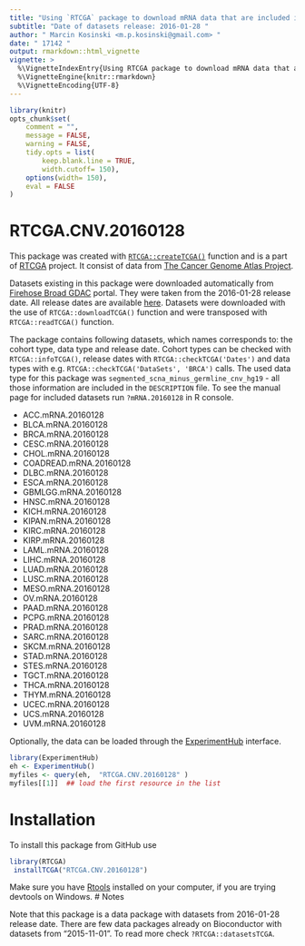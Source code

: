 ```yaml
---
title: "Using `RTCGA` package to download mRNA data that are included in RTCGA.CNV.20160128 package" 
subtitle: "Date of datasets release: 2016-01-28 "
author: " Marcin Kosinski <m.p.kosinski@gmail.com> "
date: " 17142 "
output: rmarkdown::html_vignette 
vignette: > 
  %\VignetteIndexEntry{Using RTCGA package to download mRNA data that are included in RTCGA.CNV.20160128 package"}
  %\VignetteEngine{knitr::rmarkdown}
  %\VignetteEncoding{UTF-8}
---
```



```r
library(knitr)
opts_chunk$set(
	comment = "",
	message = FALSE,
	warning = FALSE,
	tidy.opts = list(
		keep.blank.line = TRUE,
		width.cutoff= 150),
	options(width= 150),
	eval = FALSE
)
```
# RTCGA.CNV.20160128 

This package was created with [`RTCGA::createTCGA()`](http://rtcga.github.io/RTCGA/staticdocs/createTCGA.html) function and is a part of [RTCGA](http://rtcga.github.io/RTCGA/) project. It consist of
data from [The Cancer Genome Atlas Project](https://cancergenome.nih.gov/abouttcga). 

Datasets existing in this package were downloaded automatically from [Firehose Broad GDAC](http://gdac.broadinstitute.org/) portal. They were taken
from the 2016-01-28 release date. All release dates are available [here](http://gdac.broadinstitute.org/runs/). Datasets were downloaded with the use of `RTCGA::downloadTCGA()` function and were transposed with `RTCGA::readTCGA()` function.

The package contains following datasets, which names corresponds to: the cohort type, data type and release date. Cohort types can be checked
with `RTCGA::infoTCGA()`, release dates with `RTCGA::checkTCGA('Dates')` and data types with e.g. `RTCGA::checkTCGA('DataSets', 'BRCA')` calls. 
The used data type for this package was ` segmented_scna_minus_germline_cnv_hg19 ` - all those information are included in the `DESCRIPTION` file. To see
the manual page for included datasets run  `?mRNA.20160128` in R console. 

-  ACC.mRNA.20160128 
-  BLCA.mRNA.20160128 
-  BRCA.mRNA.20160128 
-  CESC.mRNA.20160128 
-  CHOL.mRNA.20160128 
-  COADREAD.mRNA.20160128 
-  DLBC.mRNA.20160128 
-  ESCA.mRNA.20160128 
-  GBMLGG.mRNA.20160128 
-  HNSC.mRNA.20160128 
-  KICH.mRNA.20160128 
-  KIPAN.mRNA.20160128 
-  KIRC.mRNA.20160128 
-  KIRP.mRNA.20160128 
-  LAML.mRNA.20160128 
-  LIHC.mRNA.20160128 
-  LUAD.mRNA.20160128 
-  LUSC.mRNA.20160128 
-  MESO.mRNA.20160128 
-  OV.mRNA.20160128 
-  PAAD.mRNA.20160128 
-  PCPG.mRNA.20160128 
-  PRAD.mRNA.20160128 
-  SARC.mRNA.20160128 
-  SKCM.mRNA.20160128 
-  STAD.mRNA.20160128 
-  STES.mRNA.20160128 
-  TGCT.mRNA.20160128 
-  THCA.mRNA.20160128 
-  THYM.mRNA.20160128 
-  UCEC.mRNA.20160128 
-  UCS.mRNA.20160128 
-  UVM.mRNA.20160128 

Optionally, the data can be loaded through the [ExperimentHub](http://www.bioconductor.org/packages/3.4/bioc/vignettes/ExperimentHubData/inst/doc/ExperimentHubData.html) interface.

```r
library(ExperimentHub)
eh <- ExperimentHub()
myfiles <- query(eh,  "RTCGA.CNV.20160128" )
myfiles[[1]]  ## load the first resource in the list
```


# Installation 

To install this package from GitHub use
```r
library(RTCGA) 
 installTCGA("RTCGA.CNV.20160128") 
```

Make sure you have [Rtools](https://cran.r-project.org/bin/windows/Rtools/) installed on your computer, if you are trying devtools on Windows.
# Notes

Note that this package is a data package with datasets from 2016-01-28 release date. There are few data packages already on Bioconductor with datasets from "2015-11-01". To read more check `?RTCGA::datasetsTCGA`.
